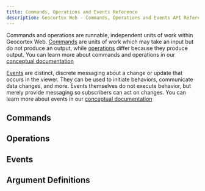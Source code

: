 ```yaml
---
title: Commands, Operations and Events Reference
description: Geocortex Web - Commands, Operations and Events API Reference
---
```



Commands and operations are runnable, independent units of work within Geocortex Web. [Commands](#commands) are units of work which may take an input but do not produce an output, while [operations](#operations) differ because they produce output. You can learn more about commands and operations in our [conceptual documentation](configuration-commands-operations.mdx)

[Events](#events) are distinct, discrete messaging about a change or update that occurs in the viewer. They can be used to initiate behaviors, communicate data changes, and more. Events themselves do not execute behavior, but merely provide messaging so subscribers can act on changes. You can learn more about events in our [conceptual documentation](sdk-events-overview.mdx)

## Commands

<ViewerMessaging product="web" type="command" />

## Operations

<ViewerMessaging product="web" type="operation" />

## Events

<ViewerMessaging product="web" type="event" />

## Argument Definitions

<ViewerMessaging product="web" type="argument" />
